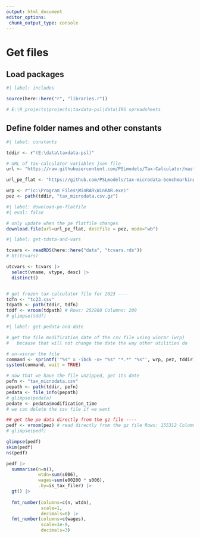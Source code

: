 ```yaml
---
output: html_document
editor_options: 
 chunk_output_type: console
---
```



# Get files

## Load packages

```r
#| label: includes

source(here::here("r", "libraries.r"))

# E:\R_projects\projects\taxdata-psl\data\IRS spreadsheets

```

## Define folder names and other constants


```r
#| label: constants

tddir <- r"(E:\data\taxdata-psl)"

# URL of tax-calculator variables json file
url <- "https://raw.githubusercontent.com/PSLmodels/Tax-Calculator/master/taxcalc/records_variables.json"

url_pe_flat <- "https://github.com/PSLmodels/tax-microdata-benchmarking/releases/download/policyengine-cps-flat-file/tax_microdata.csv.gz"

wrp <- r"(c:\Program Files\WinRAR\WinRAR.exe)"
pez <- path(tddir, "tax_microdata.csv.gz")

```




```r
#| label: download-pe-flatfile
#| eval: false

# only update when the pe flatfile changes
download.file(url=url_pe_flat, destfile = pez, mode="wb")

```


```r
#| label: get-tdata-and-vars

tcvars <- readRDS(here::here("data", "tcvars.rds"))
# ht(tcvars)

utcvars <- tcvars |> 
  select(vname, vtype, desc) |> 
  distinct()


# get frozen tax-calculator file for 2023 ----
tdfn <- "tc23.csv"
tdpath <- path(tddir, tdfn)
tddf <- vroom(tdpath) # Rows: 252868 Columns: 209
# glimpse(tddf)

```



```r
#| label: get-pedata-and-date

# get the file modification date of the csv file using winrar (wrp)
#   because that will not change the date the way other utilities do

# un-winrar the file
command <- sprintf('"%s" x -ibck -o+ "%s" "*.*" "%s"', wrp, pez, tddir)
system(command, wait = TRUE)

# now that we have the file unzipped, get its date
pefn <- "tax_microdata.csv"
pepath <- path(tddir, pefn)
pedata <- file_info(pepath)
# glimpse(pedata)
pedate <- pedata$modification_time
# we can delete the csv file if we want

## get the pe data directly from the gz file ----
pedf <- vroom(pez) # read directly from the gz file Rows: 155312 Columns: 62                                                                                                                                                                                        
# glimpse(pedf)

```


```r

glimpse(pedf)
skim(pedf)
ns(pedf)

pedf |> 
  summarise(n=n(), 
            wtdn=sum(s006),
            wages=sum(e00200 * s006),
            .by=is_tax_filer) |> 
  gt() |>
   
  fmt_number(columns=c(n, wtdn),
             scale=1,
             decimals=0) |> 
  fmt_number(columns=c(wages),
             scale=1e-9,
             decimals=3)



```


